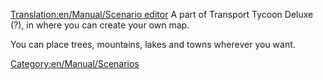 [[Translation:en/Manual/Scenario editor]]
[[Category:en/Manual/Scenarios]]
{{en/Expand|writing a proper description, further expanding of the article, more proffesional style.}}
A part of Transport Tycoon Deluxe (?), in where you can create your own map.

You can place trees, mountains, lakes and towns wherever you want.